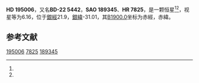 {{Starbox begin
| name = HD 195006
}}
{{Starbox observe
| epoch = [[J2000.0|J2000.0]]
| constell = {{星座名待查}}<ref name=SIMBAD>{{cite web
 | url=http://simbad.u-strasbg.fr/simbad/sim-id?Ident=HR+7825
 | title =Pulsating variable Star
 | publisher=Centre de Données astronomiques de Strasbourg
 | work=SIMBAD
 | accessdate=2012-07-13}}</ref><ref name=DATA>{{cite web
 | url=http://vizier.u-strasbg.fr/viz-bin/VizieR-5?-out.add=.&-source=5050&-corr=PK=HR&-out.max=9999&HR=7825
 | title=VizieR Detailed Page
 | accessdate=2012-07-13
 | archive-date=2019-02-16
 | archive-url=https://web.archive.org/web/20190216095233/http://vizier.u-strasbg.fr/viz-bin/VizieR-5?-out.add=.&-source=5050&-corr=PK=HR&-out.max=9999&HR=7825
 | dead-url=no
 }}</ref>
| 星官 = 
| ra = {{RA|20|29|31.3}}<ref name=SIMBAD /><ref name=DATA />
| dec = {{DEC|-22|23|30}}<ref name=SIMBAD /><ref name=DATA />
| appmag_v = 6.16<ref name=SIMBAD /><ref name=DATA />
}}
{{Starbox character
| class = M1III<ref name=SIMBAD /><ref name=DATA />
| b-v = 1.55<ref name=SIMBAD /><ref name=DATA />
| u-b = 1.99<ref name=SIMBAD /><ref name=DATA />
| r-i = <ref name=SIMBAD /><ref name=DATA />
| variable = 
}}
{{Starbox astrometry
| radial_v = 1.99
| prop_mo_ra = 56
| parallax = 
| p_error = 
}}
{{Starbox catalog
| names =BD-22 5442，[[SAO星表|SAO]] 189345，[[HD星表|HD]] 195006，[[HR星表|HR]] 7825}}
{{Starbox reference |Simbad=HR+7825}}
{{Starbox end}}

'''HD 195006'''，又名'''BD-22 5442'''，'''SAO 189345'''、'''HR 7825'''，是一颗恒星<ref name=SIMBAD /><ref name=DATA />，视星等为6.16，位于[[銀道座標系|銀經]]21.9，[[銀道座標系|銀緯]]-31.01，其[[B1900.0|B1900.0]]坐标为赤經{{RA|20|23|39.3}}，赤緯{{DEC|-22|-31.01|23}}。

== 参考文献 ==
{{reflist}}

{{star-stub}}

[[Category:HD和HDE天體|195006]]
[[Category:HR天體|7825]]
[[Category:SAO天體|189345]]